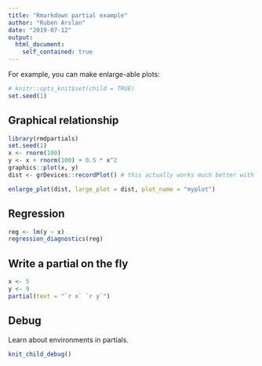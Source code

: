 ```yaml
---
title: "Rmarkdown partial example"
author: "Ruben Arslan"
date: "2019-07-12"
output:
  html_document:
    self_contained: true
---
```





For example, you can make enlarge-able plots:

```r
# knitr::opts_knit$set(child = TRUE)
set.seed(1)
```

## Graphical relationship
```r
library(rmdpartials)
set.seed(1)
x <- rnorm(100)
y <- x + rnorm(100) + 0.5 * x^2
graphics::plot(x, y)
dist <- grDevices::recordPlot() # this actually works much better with ggplot2
```

```r
enlarge_plot(dist, large_plot = dist, plot_name = "myplot")
```

## Regression
```r
reg <- lm(y ~ x)
regression_diagnostics(reg)
```

## Write a partial on the fly
```r
x <- 5
y <- 9
partial(text = "`r x` `r y`")
```


## Debug
Learn about environments in partials.

```r
knit_child_debug()
```

